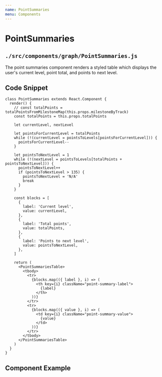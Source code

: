 ```yaml
---
name: PointSummaries
menu: Components
---
```



# PointSummaries
## ```./src/components/graph/PointSummaries.js```
The point summaries component renders a styled table which displays the user's current level, point total, and points to next level.

## Code Snippet
```
class PointSummaries extends React.Component {
  render() {
    // const totalPoints = totalPointsFromMilestoneMap(this.props.milestoneByTrack)
    const totalPoints = this.props.totalPoints

    let currentLevel, nextLevel

    let pointsForCurrentLevel = totalPoints
    while (!(currentLevel = pointsToLevels[pointsForCurrentLevel])) {
      pointsForCurrentLevel--
    }

    let pointsToNextLevel = 1
    while (!(nextLevel = pointsToLevels[totalPoints + pointsToNextLevel])) {
      pointsToNextLevel++
      if (pointsToNextLevel > 135) {
        pointsToNextLevel = 'N/A'
        break
      }
    }

    const blocks = [
      {
        label: 'Current level',
        value: currentLevel,
      },
      {
        label: 'Total points',
        value: totalPoints,
      },
      {
        label: 'Points to next level',
        value: pointsToNextLevel,
      },
    ]

    return (
      <PointSummariesTable>
        <tbody>
          <tr>
            {blocks.map(({ label }, i) => (
              <th key={i} className="point-summary-label">
                {label}
              </th>
            ))}
          </tr>
          <tr>
            {blocks.map(({ value }, i) => (
              <td key={i} className="point-summary-value">
                {value}
              </td>
            ))}
          </tr>
        </tbody>
      </PointSummariesTable>
    )
  }
}
```

## Component Example
<Playground>
    <PointSummaries />
</ Playground>